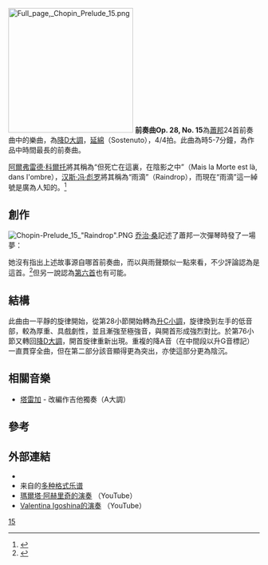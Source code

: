 {{NoteTA
|G1=Music
}}
[[File:Full_page,_Chopin_Prelude_15.png|250px]]
'''前奏曲Op. 28, No. 15'''為[[蕭邦|蕭邦]]24首前奏曲中的樂曲，為[[降D大調|降D大調]]，[[行板|延綿]]（Sostenuto），4/4拍。此曲為時5-7分鐘，為作品中時間最長的前奏曲。

[[阿爾弗雷德·科爾托|阿爾弗雷德·科爾托]]將其稱為“但死亡在這裏，在陰影之中”（Mais la Morte est là, dans l'ombre），[[汉斯·冯·彪罗|汉斯·冯·彪罗]]將其稱為“雨滴”（Raindrop），而現在“雨滴”這一綽號是廣為人知的。<ref>{{Cite web |url=http://www.ourchopin.com/analysis/prelude.html |title=蕭邦前奏曲 |accessdate=2014-02-09 |archive-date=2020-12-13 |archive-url=https://web.archive.org/web/20201213210621/http://www.ourchopin.com/analysis/prelude.html |dead-url=no }}</ref>

==創作==
[[File:Chopin-Prelude_15_"Raindrop".PNG|thumb]]
{{Listen|type=music
|filename=Chopin Prelude Op 28 N 15 Giorgi Latsabidze performs.ogg|title=前奏曲Op. 28, No. 15|description=[[格奥尔基·拉察比泽|格奥尔基·拉察比泽]]
}}
[[乔治·桑|乔治·桑]]記述了蕭邦一次彈琴時發了一場夢：
{{cquote|
他看見他淹在湖裏。冰冷的水重重地、有節奏地打在他的胸膛，而當我使他聆聽水滴有規律地打在屋頂時，他否認他曾聽見這聲音。他更為我把它（樂句）視為聲音的模仿感到憤怒。他盡所有力量抗議這幼稚的模仿（他是有道理的）。他的天分充滿了自然神秘的聲音，並將其轉換為音樂的見解，而非一味模仿外來的音效。

He saw himself drowned in a lake. Heavy drops of icy water fell in a regular rhythm on his breast, and when I made him listen to the sound of the drops of water indeed falling in rhythm on the roof, he denied having heard it. He was even angry that I should interpret this in terms of imitative sounds. He protested with all his might – and he was right to – against the childishness of such aural imitations. His genius was filled with the mysterious sounds of nature, but transformed into sublime equivalents in musical thought, and not through slavish imitation of the actual external sounds.<ref>{{Cite book |title=Chopin: The Man and his Music |last= Huneker |first=James |year=1927 |isbn= 1-60303-588-5 |page=166 |url=https://books.google.com/books?id=oxUogRL4n2kC&pg=PA165 |access-date=2011-03-22 }}</ref>
}}

她沒有指出上述故事源自哪首前奏曲，而以與雨聲類似一點來看，不少評論認為是這首。<ref>{{Cite book |title=Music Writing Literature, from Sand via Debussy to Derrida |last=Dayan |first=Peter |authorlink= |year=2006 |publisher=Ashgate Publishing |location= |isbn=0-7546-5193-2 |page=8 |url=http://books.google.com/books?id=Ho8Msr7Iw7QC&pg=PA8#v=onepage&q&f=false |accessdate=2011-03-22 |archive-date=2018-07-25 |archive-url=https://web.archive.org/web/20180725173040/https://books.google.com/books?id=Ho8Msr7Iw7QC&pg=PA8#v=onepage&q&f=false |dead-url=no }}</ref>但另一說認為[[前奏曲Op.28,_No._6_(蕭邦)|第六首]]也有可能。

==結構==
此曲由一平靜的旋律開始，從第28小節開始轉為[[升C小調|升C小調]]，旋律換到左手的低音部，較為厚重、具戲劇性，並且漸強至極強音，與開首形成強烈對比。於第76小節又轉回[[降D大調|降D大調]]，開首旋律重新出現。重複的降A音（在中間段以升G音標記）一直貫穿全曲，但在第二部分該音顯得更為突出，亦使這部分更為陰沉。

==相關音樂==
* [[塔雷加|塔雷加]] - 改編作吉他獨奏（A大調）

==參考==
{{reflist}}

==外部連結==
* {{IMSLP2|work=Preludes Op.28 (Chopin, Frederic)|cname=前奏曲, Op. 28}}
* 来自{{le|乌托邦计划|Mutopia Project}}的[https://www.mutopiaproject.org/cgibin/piece-info.cgi?id=471 多种格式乐谱] {{Wayback|url=https://www.mutopiaproject.org/cgibin/piece-info.cgi?id=471 |date=20220214074238 }}
*[http://www.youtube.com/watch?v=ZaUX-BAaiFQ 瑪爾塔·阿赫里奇的演奏] {{Wayback|url=http://www.youtube.com/watch?v=ZaUX-BAaiFQ |date=20201121131030 }}（YouTube）
*[http://www.youtube.com/watch?v=6gV9gUeFHIw Valentina Igoshina的演奏] {{Wayback|url=http://www.youtube.com/watch?v=6gV9gUeFHIw |date=20201121012723 }}（YouTube）

{{肖邦前奏曲}}

[[Category:肖邦前奏曲|15]]